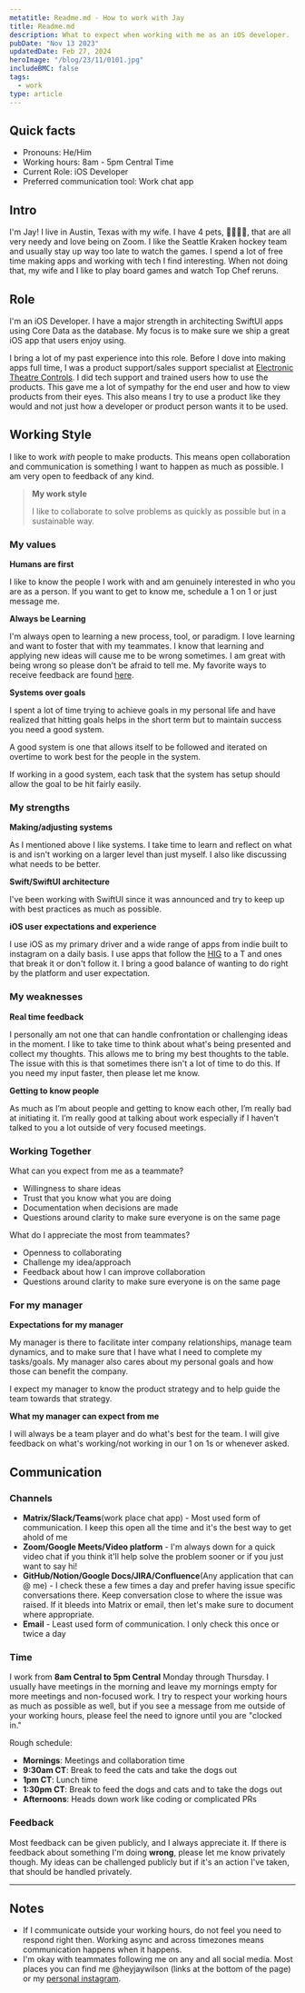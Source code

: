 ```yaml
---
metatitle: Readme.md - How to work with Jay
title: Readme.md
description: What to expect when working with me as an iOS developer.
pubDate: "Nov 13 2023"
updatedDate: Feb 27, 2024
heroImage: "/blog/23/11/0101.jpg"
includeBMC: false
tags:
  - work
type: article
---
```


## Quick facts

- Pronouns: He/Him
- Working hours: 8am - 5pm Central Time
- Current Role: iOS Developer
- Preferred communication tool: Work chat app

## Intro

I'm Jay! I live in Austin, Texas with my wife. I have 4 pets, 🐶🐶🐱🐱, that are all very needy and love being on Zoom. I like the Seattle Kraken hockey team and usually stay up way too late to watch the games. I spend a lot of free time making apps and working with tech I find interesting. When not doing that, my wife and I like to play board games and watch Top Chef reruns.

## Role

I'm an iOS Developer. I have a major strength in architecting SwiftUI apps using Core Data as the database. My focus is to make sure we ship a great iOS app that users enjoy using.

I bring a lot of my past experience into this role. Before I dove into making apps full time, I was a product support/sales support specialist at [Electronic Theatre Controls](https://www.etcconnect.com/). I did tech support and trained users how to use the products. This gave me a lot of sympathy for the end user and how to view products from their eyes. This also means I try to use a product like they would and not just how a developer or product person wants it to be used.

## Working Style

I like to work _with_ people to make products. This means open collaboration and communication is something I want to happen as much as possible. I am very open to feedback of any kind.

> **My work style**
>
> I like to collaborate to solve problems as quickly as possible but in a sustainable way.

### My values

**Humans are first**

I like to know the people I work with and am genuinely interested in who you are as a person. If you want to get to know me, schedule a 1 on 1 or just message me.

**Always be Learning**

I'm always open to learning a new process, tool, or paradigm. I love learning and want to foster that with my teammates. I know that learning and applying new ideas will cause me to be wrong sometimes. I am great with being wrong so please don't be afraid to tell me. My favorite ways to receive feedback are found [here](#feedback).

**Systems over goals**

I spent a lot of time trying to achieve goals in my personal life and have realized that hitting goals helps in the short term but to maintain success you need a good system.

A good system is one that allows itself to be followed and iterated on overtime to work best for the people in the system.

If working in a good system, each task that the system has setup should allow the goal to be hit fairly easily.

### My strengths

**Making/adjusting systems**

As I mentioned above I like systems. I take time to learn and reflect on what is and isn't working on a larger level than just myself. I also like discussing what needs to be better.

**Swift/SwiftUI architecture**

I've been working with SwiftUI since it was announced and try to keep up with best practices as much as possible.

**iOS user expectations and experience**

I use iOS as my primary driver and a wide range of apps from indie built to instagram on a daily basis. I use apps that follow the [HIG](https://developer.apple.com/design/human-interface-guidelines/) to a T and ones that break it or don't follow it. I bring a good balance of wanting to do right by the platform and user expectation.

### My weaknesses

**Real time feedback**

I personally am not one that can handle confrontation or challenging ideas in the moment. I like to take time to think about what's being presented and collect my thoughts. This allows me to bring my best thoughts to the table. The issue with this is that sometimes there isn't a lot of time to do this. If you need my input faster, then please let me know.

**Getting to know people**

As much as I’m about people and getting to know each other, I’m really bad at initiating it. I’m really good at talking about work especially if I haven’t talked to you a lot outside of very focused meetings.

### Working Together

What can you expect from me as a teammate?

- Willingness to share ideas
- Trust that you know what you are doing
- Documentation when decisions are made
- Questions around clarity to make sure everyone is on the same page

What do I appreciate the most from teammates?

- Openness to collaborating
- Challenge my idea/approach
- Feedback about how I can improve collaboration
- Questions around clarity to make sure everyone is on the same page

### For my manager

**Expectations for my manager**

My manager is there to facilitate inter company relationships, manage team dynamics, and to make sure that I have what I need to complete my tasks/goals. My manager also cares about my personal goals and how those can benefit the company.

I expect my manager to know the product strategy and to help guide the team towards that strategy.

**What my manager can expect from me**

I will always be a team player and do what's best for the team. I will give feedback on what's working/not working in our 1 on 1s or whenever asked.

## Communication

### Channels

- **Matrix/Slack/Teams**(work place chat app) - Most used form of communication. I keep this open all the time and it's the best way to get ahold of me
- **Zoom/Google Meets/Video platform** - I'm always down for a quick video chat if you think it'll help solve the problem sooner or if you just want to say hi!
- **GitHub/Notion/Google Docs/JIRA/Confluence**(Any application that can @ me) - I check these a few times a day and prefer having issue specific conversations there. Keep conversation close to where the issue was raised. If it bleeds into Matrix or email, then let's make sure to document where appropriate.
- **Email** - Least used form of communication. I only check this once or twice a day

### Time

I work from **8am Central to 5pm Central** Monday through Thursday. I usually have meetings in the morning and leave my mornings empty for more meetings and non-focused work. I try to respect your working hours as much as possible as well, but if you see a message from me outside of your working hours, please feel the need to ignore until you are "clocked in."

Rough schedule:

- **Mornings**: Meetings and collaboration time
- **9:30am CT**: Break to feed the cats and take the dogs out
- **1pm CT**: Lunch time
- **1:30pm CT**: Break to feed the dogs and cats and to take the dogs out
- **Afternoons**: Heads down work like coding or complicated PRs

### Feedback

Most feedback can be given publicly, and I always appreciate it. If there is feedback about something I'm doing **wrong**, please let me know privately though. My ideas can be challenged publicly but if it's an action I've taken, that should be handled privately.

---

## Notes

- If I communicate outside your working hours, do not feel you need to respond right then. Working async and across timezones means communication happens when it happens.
- I'm okay with teammates following me on any and all social media. Most places you can find me @heyjaywilson (links at the bottom of the page) or my [personal instagram](https://instagram.com/justjaysnaps).
